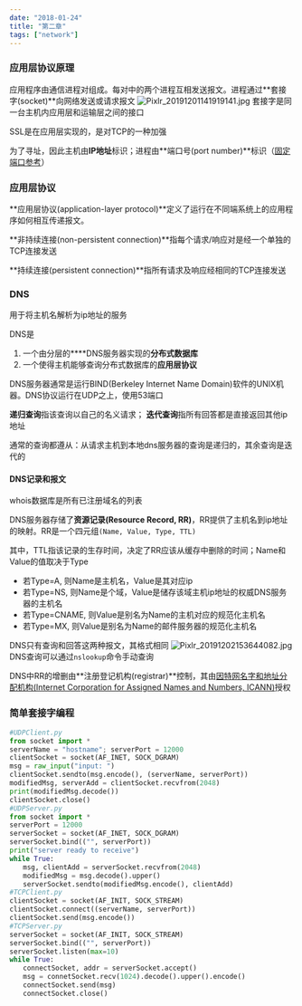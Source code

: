 ```yaml
---
date: "2018-01-24"
title: "第二章"
tags: ["network"]
---
```


### 应用层协议原理
应用程序由通信进程对组成。每对中的两个进程互相发送报文。进程通过**套接字(socket)**向网络发送或请求报文
![Pixlr_20191201141919141.jpg](../../images/network/1575180039949_ae3e2749913e68140141a38be5efcbf7.jpg)
套接字是同一台主机内应用层和运输层之间的接口

SSL是在应用层实现的，是对TCP的一种加强

为了寻址，因此主机由**IP地址**标识；进程由**端口号(port number)**标识（[固定端口参考](www.iana.org)）
### 应用层协议
**应用层协议(application-layer protocol)**定义了运行在不同端系统上的应用程序如何相互传递报文。

**非持续连接(non-persistent connection)**指每个请求/响应对是经一个单独的TCP连接发送

**持续连接(persistent connection)**指所有请求及响应经相同的TCP连接发送
### DNS
用于将主机名解析为ip地址的服务

DNS是

1. 一个由分层的****DNS服务器实现的**分布式数据库**
2. 一个使得主机能够查询分布式数据库的**应用层协议**

DNS服务器通常是运行BIND(Berkeley Internet Name Domain)软件的UNIX机器。DNS协议运行在UDP之上，使用53端口

**递归查询**指该查询以自己的名义请求；
**迭代查询**指所有回答都是直接返回其他ip地址

通常的查询都遵从：从请求主机到本地dns服务器的查询是递归的，其余查询是迭代的
#### DNS记录和报文
whois数据库是所有已注册域名的列表

DNS服务器存储了**资源记录(Resource Record, RR)**，RR提供了主机名到ip地址的映射。RR是一个四元组`(Name, Value, Type, TTL)`

其中，TTL指该记录的生存时间，决定了RR应该从缓存中删除的时间；Name和Value的值取决于Type

- 若Type=A, 则Name是主机名，Value是其对应ip
- 若Type=NS, 则Name是个域，Value是储存该域主机ip地址的权威DNS服务器的主机名
- 若Type=CNAME, 则Value是别名为Name的主机对应的规范化主机名
- 若Type=MX, 则Value是别名为Name的邮件服务器的规范化主机名

DNS只有查询和回答这两种报文，其格式相同
![Pixlr_20191202153644082.jpg](../../images/network/1575268574292_590a3bcae39aff96d4c45f3fdbb9f9f1.jpg)
DNS查询可以通过`nslookup`命令手动查询

DNS中RR的增删由**注册登记机构(registrar)**控制，其由[因特网名字和地址分配机构(Internet Corporation for Assigned Names and Numbers, ICANN)](https://www.internic.net)授权
### 简单套接字编程
```python
#UDPClient.py
from socket import *
serverName = "hostname"; serverPort = 12000
clientSocket = socket(AF_INET, SOCK_DGRAM)
msg = raw_input("input: ")
clientSocket.sendto(msg.encode(), (serverName, serverPort))
modifiedMsg, serverAdd = clientSocket.recvfrom(2048)
print(modifiedMsg.decode())
clientSocket.close()
#UDPServer.py
from socket import *
serverPort = 12000
serverSocket = socket(AF_INET, SOCK_DGRAM)
serverSocket.bind(("", serverPort))
print("server ready to receive")
while True:
　　msg, clientAdd = serverSocket.recvfrom(2048)
　　modifiedMsg = msg.decode().upper()
　　serverSocket.sendto(modifiedMsg.encode(), clientAdd)
#TCPClient.py
clientSocket = socket(AF_INIT, SOCK_STREAM)
clientSocket.connect((serverName, serverPort))
clientSocket.send(msg.encode())
#TCPServer.py
serverSocket = socket(AF_INIT, SOCK_STREAM)
serverSocket.bind(("", serverPort))
serverSocket.listen(max=10)
while True:
　　connectSocket, addr = serverSocket.accept()
　　msg = connetSocket.recv(1024).decode().upper().encode()
　　connectSocket.send(msg)
　　connectSocket.close()
```